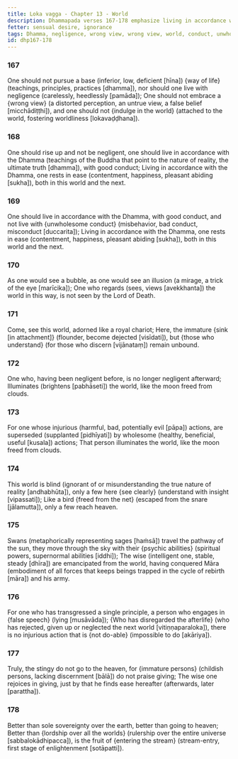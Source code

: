 ```yaml
---
title: Loka vagga - Chapter 13 - World
description: Dhammapada verses 167-178 emphasize living in accordance with the Dhamma, avoiding negligence, not embrace wrong view, and not indulging in the world. One should rise up, live with good conduct, and not live with unwholesome conduct. The world is blind, and only a few see clearly. Swans travel the pathway of the sun, and the wise are emancipated from the world.
fetter: sensual desire, ignorance
tags: Dhamma, negligence, wrong view, wrong view, world, conduct, unwholesome, blind, swans, wise, emancipated, psychic ability, ease, heaven, dhp
id: dhp167-178
---
```


### 167

One should not pursue a base (inferior, low, deficient [hīna]) \{way of life} (teachings, principles, practices [dhamma]),
nor should one live with negligence (carelessly, heedlessly [pamāda]);
One should not embrace a \{wrong view} (a distorted perception, an untrue view, a false belief [micchādiṭṭhi]),
and one should not \{indulge in the world} (attached to the world, fostering worldliness [lokavaḍḍhana]).

### 168

One should rise up and not be negligent,
one should live in accordance with the Dhamma (teachings of the Buddha that point to the nature of reality, the ultimate truth [dhamma]), with good conduct;
Living in accordance with the Dhamma, one rests in ease (contentment, happiness, pleasant abiding [sukha]),
both in this world and the next.

### 169

One should live in accordance with the Dhamma, with good conduct,
and not live with \{unwholesome conduct} (misbehavior, bad conduct, misconduct [duccarita]);
Living in accordance with the Dhamma, one rests in ease (contentment, happiness, pleasant abiding [sukha]),
both in this world and the next.

### 170

As one would see a bubble,
as one would see an illusion (a mirage, a trick of the eye [marīcika]);
One who regards (sees, views [avekkhanta]) the world in this way,
is not seen by the Lord of Death.

### 171

Come, see this world,
adorned like a royal chariot;
Here, the immature \{sink [in attachment]} (flounder, become dejected [visīdati]),
but \{those who understand} (for those who discern [vijānataṃ]) remain unbound.

### 172

One who, having been negligent before,
is no longer negligent afterward;
Illuminates (brightens [pabhāseti]) the world,
like the moon freed from clouds.

### 173

For one whose injurious (harmful, bad, potentially evil [pāpa]) actions,
are superseded (supplanted [pidhīyati]) by wholesome (healthy, beneficial, useful [kusala]) actions;
That person illuminates the world,
like the moon freed from clouds.

### 174

This world is blind (ignorant of or misunderstanding the true nature of reality [andhabhūta]),
only a few here \{see clearly} (understand with insight [vipassati]);
Like a bird \{freed from the net} (escaped from the snare [jālamutta]),
only a few reach heaven.

### 175

Swans (metaphorically representing sages [haṁsā]) travel the pathway of the sun,
they move through the sky with their \{psychic abilities} (spiritual powers, supernormal abilities [iddhi]);
The wise (intelligent one, stable, steady [dhīra]) are emancipated from the world,
having conquered Māra (embodiment of all forces that keeps beings trapped in the cycle of rebirth [māra]) and his army.

### 176

For one who has transgressed a single principle,
a person who engages in \{false speech} (lying [musāvāda]);
\{Who has disregarded the afterlife} (who has rejected, given up or neglected the next world [vitiṇṇaparaloka]),
there is no injurious action that is \{not do-able} (impossible to do [akāriya]).

### 177

Truly, the stingy do not go to the heaven,
for \{immature persons} (childish persons, lacking discernment [bālā]) do not praise giving;
The wise one rejoices in giving,
just by that he finds ease hereafter (afterwards, later [parattha]).

### 178

Better than sole sovereignty over the earth,
better than going to heaven;
Better than \{lordship over all the worlds} (rulership over the entire universe [sabbalokādhipacca]),
is the fruit of \{entering the stream} (stream-entry, first stage of enlightenment [sotāpatti]).